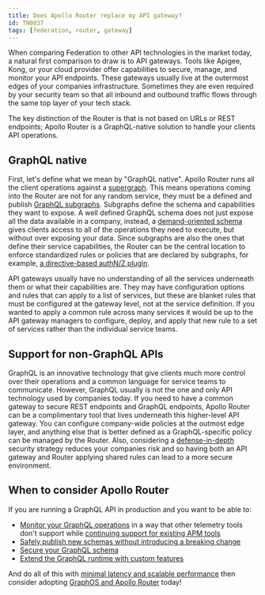 ```yaml
---
title: Does Apollo Router replace my API gateway?
id: TN0037
tags: [federation, router, gateway]
---
```


When comparing Federation to other API technologies in the market today, a natural first comparison to draw is to API gateways. Tools like Apigee, Kong, or your cloud provider offer capabilities to secure, manage, and monitor your API endpoints.
These gateways usually live at the outermost edges of your companies infrastructure. Sometimes they are even required by your security team so that all inbound and outbound traffic flows through the same top layer of your tech stack.

The key distinction of the Router is that is not based on URLs or REST endpoints; Apollo Router is a GraphQL-native solution to handle your clients API operations.

## GraphQL native
First, let's define what we mean by "GraphQL native". Apollo Router runs all the client operations against a [supergraph](/intro/platform/).
This means operations coming into the Router are not for any random service, they must be a defined and publish [GraphQL subgraphs](/federation/building-supergraphs/subgraphs-overview).
Subgraphs define the schema and capabilities they want to expose. A well defined GraphQL schema does not just expose all the data available in a company, instead, a [demand-oriented schema](/technotes/TN0027-demand-oriented-schema-design) gives clients access to all of the operations they need to execute, but without over exposing your data.
Since subgraphs are also the ones that define their service capabilities, the Router can be the central location to enforce standardized rules or policies that are declared by subgraphs, for example, [a directive-based authN/Z plugin](https://www.apollographql.com/blog/platform/financial-services/directive-based-authorization-for-financial-services/).

API gateways usually have no understanding of all the services underneath them or what their capabilities are. They may have configuration options and rules that can apply to a list of services, but these are blanket rules that must be configured at the gateway level, not at the service definition.
If you wanted to apply a common rule across many services it would be up to the API gateway managers to configure, deploy, and apply that new rule to a set of services rather than the individual service teams.

## Support for non-GraphQL APIs
GraphQL is an innovative technology that give clients much more control over their operations and a common language for service teams to communicate. However, GraphQL usually is not the one and only API technology used by companies today.
If you need to have a common gateway to secure REST endpoints and GraphQL endpoints, Apollo Router can be a complimentary tool that lives underneath this higher-level API gateway. You can configure company-wide policies at the outmost edge layer, and anything else that is better defined as a GraphQL-specific policy can be managed by the Router.
Also, considering a [defense-in-depth](https://csrc.nist.gov/glossary/term/defense_in_depth) security strategy reduces your companies risk and so having both an API gateway and Router applying shared rules can lead to a more secure environment.


## When to consider Apollo Router
If you are running a GraphQL API in production and you want to be able to:

* [Monitor your GraphQL operations](/graphos/metrics/field-usage) in a way that other telemetry tools don't support while [continuing support for existing APM tools](/TN0015-router-to-apm-via-opentelemetry/)
* [Safely publish new schemas without introducing a breaking change](/graphos/delivery/schema-checks)
* [Secure your GraphQL schema](https://www.apollographql.com/docs/router/configuration/authn-jwt)
* [Extend the GraphQL runtime with custom features](https://www.apollographql.com/docs/router/customizations/overview)

And do all of this with [minimal latency and scalable performance](https://www.apollographql.com/blog/announcement/backend/apollo-router-our-graphql-federation-runtime-in-rust) then consider adopting [GraphOS and Apollo Router](/graphos/) today!
